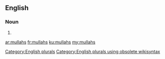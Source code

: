 ==English==

===Noun===
{{head|en}}

# {{plural of|mullah}}

[[Category:English plurals]][[Category:English plurals using obsolete wikisyntax]]

[[ar:mullahs]]
[[fr:mullahs]]
[[ku:mullahs]]
[[my:mullahs]]